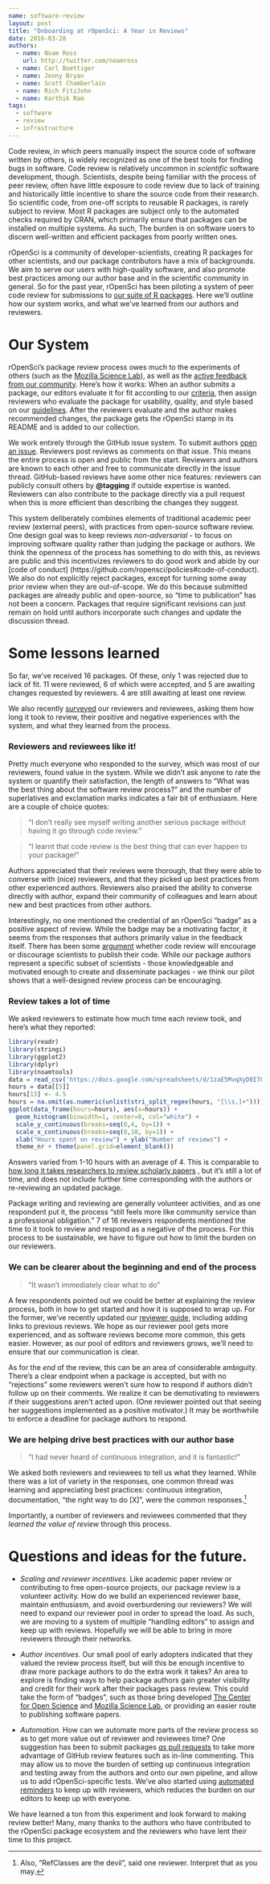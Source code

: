 ```yaml
---
name: software-review
layout: post
title: "Onboarding at rOpenSci: A Year in Reviews"
date: 2016-03-28
authors:
  - name: Noam Ross
    url: http://twitter.com/noamross
  - name: Carl Boettiger
  - name: Jenny Bryan
  - name: Scott Chamberlain
  - name: Rich FitzJohn
  - name: Karthik Ram
tags:
  - software
  - review
  - infrastructure
---
```


Code review, in which peers manually inspect the source code of software
written by others, is widely recognized as one of the best tools for finding
bugs in software. Code review is relatively uncommon in *scientific* software
development, though. Scientists, despite being familiar with the process of
peer review, often have little exposure to code review due to lack of training and
historically little incentive to share the source code from their research. So
scientific code, from one-off scripts to reusable R packages, is rarely subject
to review. Most R packages are subject only to the automated checks required by
CRAN, which primarily ensure that packages can be installed on multiple systems.
As such, The burden is on software users to discern well-written and efficient
packages from poorly written ones.

rOpenSci is a community of developer-scientists, creating R packages for other
scientists, and our package contributors have a mix of backgrounds. We aim to
serve our users with high-quality software, and also promote best practices
among our author base and in the scientific community in general. So for
the past year, rOpenSci has been piloting a system of peer code review for
submissions to [our suite of R packages](https://ropensci.org/packages/). Here
we'll outline how our system works, and what we've learned from our authors and
reviewers.

# Our System

rOpenSci's package review process owes much to the experiments of others
(such as the [Mozilla Science Lab](https://mozillascience.org/code-review-
for-science-what-we-learned)), as well as the [active feedback](https://
discuss.ropensci.org/t/code-review-onboarding-milestones/180) [from our
community](https://discuss.ropensci.org/t/how-could-the-onboarding-package-
review-process-be-even-better/302). Here's how it works: When an author submits
a package, our editors evaluate it for fit according to our [criteria](https://
github.com/ropensci/policies#package-fit), then assign reviewers who evaluate
the package for usability, quality, and style based on our [guidelines](https://
github.com/ropensci/packaging_guide#ropensci-packaging-guide). After the
reviewers evaluate and the author makes recommended changes, the package gets
the rOpenSci stamp in its README and is added to our collection.

We work entirely through the GitHub issue system. To submit authors [open
an issue](https://github.com/ropensci/onboarding/issues/new). Reviewers post
reviews as comments on that issue. This means the entire process is open and
public from the start. Reviewers and authors are known to each other and free
to communicate directly in the issue thread. GitHub-based reviews have some
other nice features: reviewers can publicly consult others by **\@tagging**
if outside expertise is wanted. Reviewers can also contribute to the package
directly via a pull request when this is more efficient than describing the
changes they suggest.

This system deliberately combines elements of traditional academic peer review
(external peers), with practices from open-source software review. One design
goal was to keep reviews *non-adversarial* - to focus on improving software
quality rather than judging the package or authors. We think the openness
of the process has something to do with this, as reviews are public and this
incentivizes reviewers to do good work and abide by our [code of conduct]
(https://github.com/ropensci/policies#code-of-conduct). We also do not
explicitly reject packages, except for turning some away prior review when they
are out-of-scope. We do this because submitted packages are already public and
open-source, so "time to publication" has not been a concern. Packages that
require significant revisions can just remain on hold until authors incorporate
such changes and update the discussion thread.

# Some lessons learned

So far, we've received 16 packages. Of these, only 1 was rejected due to lack
of fit. 11 were reviewed, 6 of which were accepted, and 5 are awaiting changes
requested by reviewers. 4 are still awaiting at least one review.

We also recently [surveyed](https://docs.google.com/spreadsheets/d/
1zaE5MvqXyD0I7LWONh1HlQu98wTIZ6Uls4QVmKs2u-w/edit?usp=sharing) our reviewers and
reviewees, asking them how long it took to review, their positive and negative
experiences with the system, and what they learned from the process.

### Reviewers and reviewees like it!

Pretty much everyone who responded to the survey, which was most of our
reviewers, found value in the system.  While we didn't ask anyone to rate the
system or quantify their satisfaction, the length of answers to "What was the
best thing about the software review process?" and the number of superlatives
and exclamation marks indicates a fair bit of enthusiasm.  Here are a couple of
choice quotes:

> "I don't really see myself writing another serious package without having it go through code review."

> "I learnt that code review is the best thing that can ever happen to your
package!"

Authors appreciated that their reviews were thorough, that they were able to
converse with (nice) reviewers, and that they picked up best practices from
other experienced authors. Reviewers also praised the ability to converse
directly with author, expand their community of colleagues and learn about new
and best practices from other authors.

Interestingly, no one mentioned the credential of an rOpenSci "badge" as a
positive aspect of review.  While the badge may be a motivating factor,
it seems from the responses that authors primarily value in the feedback itself.
There has been some [argument](http://simplystatistics.org/2013/09/26/how-could-code-review-discourage-code-disclosure-reviewers-with-motivation/) whether code
review will encourage or discourage scientists to publish their
code.  While our package authors represent a specific subset of scientists - those knowledgeable and motivated enough to create and disseminate packages - we think
our pilot shows that a well-designed review process can be encouraging.

### Review takes a lot of time

We asked reviewers to estimate how much time each review took, and here's what
they reported:
   
```r
library(readr)
library(stringi)
library(ggplot2)
library(dplyr)
library(noamtools)
data = read_csv('https://docs.google.com/spreadsheets/d/1zaE5MvqXyD0I7LWONh1HlQu98wTIZ6Uls4QVmKs2u-w/pub?output=csv')
hours = data[[5]]
hours[13] <- 4.5
hours = na.omit(as.numeric(unlist(stri_split_regex(hours, "[\\s,]+"))))
ggplot(data_frame(hours=hours), aes(x=hours)) +
  geom_histogram(binwidth=1, center=0, col="white") +
  scale_y_continuous(breaks=seq(0,4, by=1)) +
  scale_x_continuous(breaks=seq(0,10, by=1)) +
  xlab("Hours spent on review") + ylab("Number of reviews") +
  theme_nr + theme(panel.grid=element_blank())
```

Answers varied from 1-10 hours with an average of 4. This is comparable
to [how long it takes researchers to review scholarly papers](http://
publishingresearchconsortium.com/index.php/112-prc-projects/research-reports/
peer-review-in-scholarly-journals-research-report/142-peer-review-in-scholarly-
journals-perspective-of-the-scholarly-community-an-international-study) , but
it's still a lot of time, and does not include further time corresponding with
the authors or re-reviewing an updated package.

Package writing and reviewing are generally volunteer activities, and as one
respondent put it, the process "still feels more like community service than a
professional obligation." 7 of 16 reviewers respondents mentioned the time to
it took to review and respond as a negative of the process. For this process to
be sustainable, we have to figure out how to limit the burden on our reviewers.

### We can be clearer about the beginning and end of the process

> "It wasn't immediately clear what to do"
    
A few respondents pointed out we could be better at explaining the review
process, both in how to get started and how it is supposed to wrap up. For the
former, we've recently updated our [reviewer guide](https://github.com/ropensci/
onboarding/wiki/For-Reviewers), including adding links to previous reviews. We
hope as our reviewer pool gets more experienced, and as software reviews become
more common, this gets easier. However, as our pool of editors and reviewers
grows, we'll need to ensure that our communication is clear.
    
As for the *end* of the review, this can be an area of considerable ambiguity.
There's a clear endpoint when a package is accepted, but with no "rejections"
some reviewers weren't sure how to respond if authors didn't follow up on their
comments. We realize it can be demotivating to reviewers if their suggestions
aren't acted upon. (One reviewer pointed out that seeing her suggestions
implemented as a positive motivator.) It may be worthwhile to enforce a 
deadline for package authors to respond.

### We are helping drive best practices with our author base

> "I had never heard of continuous integration, and it is fantastic!"

We asked both reviewers and reviewees to tell us what they learned. While there
was a lot of variety in the responses, one common thread was learning and
appreciating best practices: continuous integration, documentation,
"the right way to do [X]", were the common responses.[^RefC]

Importantly, a number of reviewers and reviewees commented that they *learned
the value of review* through this process.  

[^RefC]: Also, "RefClasses are the devil", said one reviewer.  Interpret that as you may.

# Questions and ideas for the future.

- *Scaling and reviewer incentives.* Like academic paper review or contributing
to free open-source projects, our package review is a volunteer activity.
How do we build an experienced reviewer base, maintain enthusiasm, and 
avoid overburdening our reviewers? We will need to expand our reviewer pool in
order to spread the load. As such, we are moving to a system
of multiple "handling editors" to assign and keep up with reviews. Hopefully we
will be able to bring in more reviewers through their networks.

- *Author incentives.* Our small pool of early adopters indicated that they
valued the review process itself, but will this be enough incentive to draw more
package authors to do the extra work it takes? An area to explore is finding
ways to help package authors gain greater visibility and credit for their work
after their packages pass review. This could take the form of "badges", such
as those bring developed [The Center for Open Science](https://osf.io/tvyxz/
wiki/home/) and [Mozilla Science Lab](https://www.mozillascience.org/projects/
contributorship-badges), or providing an easier route to publishing software papers.

- *Automation.* How can we automate more parts of the review process so as to
get more value out of reviewer and reviewees time? One suggestion has been to submit packages
[*as* pull requests](https://discuss.ropensci.org/t/how- could-the-onboarding-
package-review-process-be-even-better/302/3) to take more advantage of GitHub
review features such as in-line commenting. This may allow us to move the burden
of setting up continuous integration and testing away from the authors and onto
our own pipeline, and allow us to add rOpenSci-specific tests. We've also started using [automated reminders](https://github.com/ropenscilabs/heythere) to keep up with reviewers, which reduces the
burden on our editors to keep up with everyone. 

We have learned a ton from this experiment and look forward to making review
better! Many, many thanks to the authors who have contributed to the rOpenSci
package ecosystem and the reviewers who have lent their time to this project.

